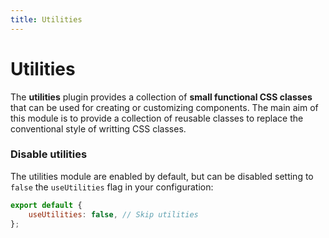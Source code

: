 ```yaml
---
title: Utilities
---
```


# Utilities

The **utilities** plugin provides a collection of **small functional CSS classes** that can be used for creating or customizing components. The main aim of this module is to provide a collection of reusable classes to replace the conventional style of writting CSS classes.

### Disable utilities

The utilities module are enabled by default, but can be disabled setting to `false` the `useUtilities` flag in your configuration:

```js title=siimple.config.js
export default {
    useUtilities: false, // Skip utilities
};
```
